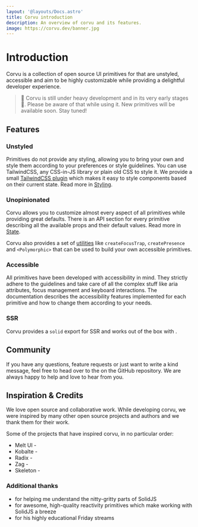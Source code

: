```yaml
---
layout: '@layouts/Docs.astro'
title: Corvu introduction
description: An overview of corvu and its features.
image: https://corvu.dev/banner.jpg
---
```


# Introduction

Corvu is a collection of open source UI primitives for <Link href="https://solidjs.com" text="SolidJS" newTab /> that are unstyled, accessible and aim to be highly customizable while providing a delightful developer experience.

> 🚧 Corvu is still under heavy development and in its very early stages🐣. Please be aware of that while using it. New primitives will be available soon. Stay tuned!

## Features
### Unstyled
Primitives do not provide any styling, allowing you to bring your own and style them according to your preferences or style guidelines. You can use TailwindCSS, any CSS-in-JS library or plain old CSS to style it. We provide a small [TailwindCSS plugin](/docs/styling#tailwindcss-plugin) which makes it easy to style components based on their current state. Read more in [Styling](/docs/styling).

### Unopinionated
Corvu allows you to customize almost every aspect of all primitives while providing great defaults. There is an API section for every primitive describing all the available props and their default values. Read more in [State](/docs/state).

Corvu also provides a set of [utilities](/docs/utilities) like `createFocusTrap`, `createPresence` and `<Polymorphic>` that can be used to build your own accessible primitives.

### Accessible

All primitives have been developed with accessibility in mind. They strictly adhere to the <Link href="https://www.w3.org/WAI/standards-guidelines/aria/" text="WAI-ARIA" newTab /> guidelines and take care of all the complex stuff like aria attributes, focus management and keyboard interactions. The documentation describes the accessibility features implemented for each primitive and how to change them according to your needs.

### SSR
Corvu provides a `solid` export for SSR and works out of the box with <Link href="https://start.solidjs.com/" text="SolidStart" newTab/>.

## Community
If you have any questions, feature requests or just want to write a kind message, feel free to head over to the <Link href="https://github.com/corvudev/corvu/discussions" text="discussions tab" newTab /> on the GitHub repository. We are always happy to help and love to hear from you.

## Inspiration & Credits
We love open source and collaborative work. While developing corvu, we were inspired by many other open source projects and authors and we thank them for their work.

Some of the projects that have inspired corvu, in no particular order:

- Melt UI - <Link href="https://melt-ui.com" text="https://melt-ui.com" newTab />
- Kobalte - <Link href="https://kobalte.dev" text="https://kobalte.dev" newTab />
- Radix - <Link href="https://radix-ui.com" text="https://radix-ui.com" newTab />
- Zag - <Link href="https://zagjs.com" text="https://zagjs.com" newTab />
- Skeleton - <Link href="https://skeleton.dev" text="https://skeleton.dev" newTab />

### Additional thanks
- <Link href="https://x.com/fabiospampinato" text="Fabio Spampinato" newTab /> for helping me understand the nitty-gritty parts of SolidJS
- <Link href="https://github.com/solidjs-community/solid-primitives" text="Solid Primitives" newTab /> for awesome, high-quality reactivity primitives which make working with SolidJS a breeze
- <Link href="https://x.com/RyanCarniato" text="Ryan Carniato" newTab /> for his highly educational Friday streams
